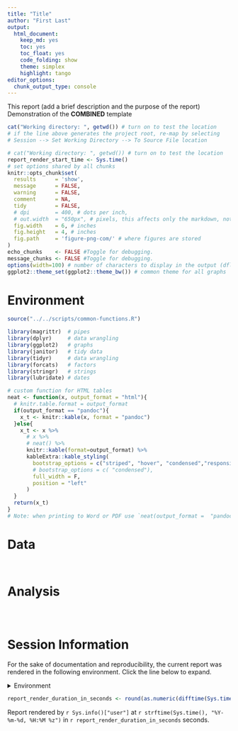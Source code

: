 ```yaml
---
title: "Title"
author: "First Last"  
output:
  html_document:
    keep_md: yes
    toc: yes
    toc_float: yes
    code_folding: show
    theme: simplex
    highlight: tango
editor_options: 
  chunk_output_type: console
---
```


This report (add a brief description and the purpose of the report)
Demonstration of the __COMBINED__ template

<!--  Set the working directory to the repository's base directory; this assumes the report is nested inside of two directories.-->
```r
cat("Working directory: ", getwd()) # turn on to test the location
# if the line above generates the project root, re-map by selecting 
# Session --> Set Working Directory --> To Source File location
```


```r
# cat("Working directory: ", getwd()) # turn on to test the location
report_render_start_time <- Sys.time()
# set options shared by all chunks
knitr::opts_chunk$set(
  results      = 'show',
  message      = FALSE,
  warning      = FALSE,
  comment      = NA,
  tidy         = FALSE,
  # dpi        = 400, # dots per inch,
  # out.width  = "650px", # pixels, this affects only the markdown, not the underlying png file.  The height will be scaled appropriately.
  fig.width    = 6, # inches
  fig.height   = 4, # inches
  fig.path     = 'figure-png-com/' # where figures are stored
)
echo_chunks    <- FALSE #Toggle for debugging.
message_chunks <- FALSE #Toggle for debugging.
options(width=100) # number of characters to display in the output (dflt = 80)
ggplot2::theme_set(ggplot2::theme_bw()) # common theme for all graphs
```

# Environment
<!-- Load the sources.  Suppress the output when loading sources. --> 
```r
source("../../scripts/common-functions.R")
```


<!-- Load packages, or at least verify they're available on the local machine.  Suppress the output when loading packages. -->
```r
library(magrittr)  # pipes
library(dplyr)     # data wrangling
library(ggplot2)   # graphs
library(janitor)   # tidy data
library(tidyr)     # data wrangling
library(forcats)   # factors
library(stringr)   # strings
library(lubridate) # dates
```


<!-- Load any Global functions and variables declared in the R file.  Suppress the output. --> 
```r
# custom function for HTML tables
neat <- function(x, output_format = "html"){ 
  # knitr.table.format = output_format
  if(output_format == "pandoc"){
    x_t <- knitr::kable(x, format = "pandoc")
  }else{
    x_t <- x %>%
      # x %>%
      # neat() %>%
      knitr::kable(format=output_format) %>%
      kableExtra::kable_styling(
        bootstrap_options = c("striped", "hover", "condensed","responsive"),
        # bootstrap_options = c( "condensed"),
        full_width = F,
        position = "left"
      )
  } 
  return(x_t)
}
# Note: when printing to Word or PDF use `neat(output_format =  "pandoc")`
```



# Data
```r

```

```r

```

# Analysis

```r

```

```r

```

```r

```

Session Information {#session-info}
===========================================================================

For the sake of documentation and reproducibility, the current report was rendered in the following environment.  Click the line below to expand.

<details>
  <summary>Environment <span class="glyphicon glyphicon-plus-sign"></span></summary>
```r
if( requireNamespace("devtools", quietly = TRUE) ) {
  devtools::session_info()
} else {
  sessionInfo()
}
```
</details>

```r
report_render_duration_in_seconds <- round(as.numeric(difftime(Sys.time(), report_render_start_time, units="secs")))
```

Report rendered by `r Sys.info()["user"]` at `r strftime(Sys.time(), "%Y-%m-%d, %H:%M %z")` in `r report_render_duration_in_seconds` seconds.
